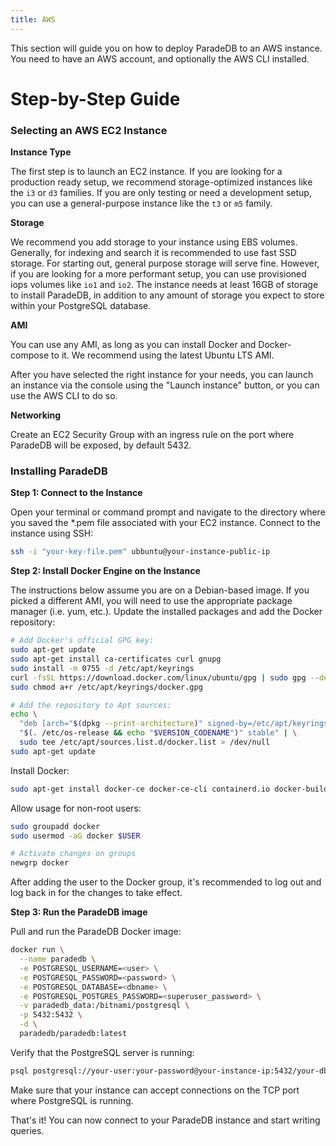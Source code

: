 ```yaml
---
title: AWS
---
```


This section will guide you on how to deploy ParadeDB to an AWS instance. You need to have an AWS account, and optionally the AWS CLI installed.

# Step-by-Step Guide

### Selecting an AWS EC2 Instance

**Instance Type**

The first step is to launch an EC2 instance. If you are looking for a production ready setup, we recommend storage-optimized instances like the `i3` or `d3` families.
If you are only testing or need a development setup, you can use a general-purpose instance like the `t3` or `m5` family.

**Storage**

We recommend you add storage to your instance using EBS volumes. Generally, for indexing and search it is recommended to use fast SSD storage. For starting
out, general purpose storage will serve fine. However, if you are looking for a more performant setup, you can use provisioned iops volumes like `io1` and `io2`. The instance
needs at least 16GB of storage to install ParadeDB, in addition to any amount of storage you expect to store within your PostgreSQL database.

**AMI**

You can use any AMI, as long as you can install Docker and Docker-compose to it. We recommend using the latest Ubuntu LTS AMI.

After you have selected the right instance for your needs, you can launch an instance via the console using the "Launch instance" button,
or you can use the AWS CLI to do so.

**Networking**

Create an EC2 Security Group with an ingress rule on the port where ParadeDB will be exposed, by default 5432.

### Installing ParadeDB

**Step 1: Connect to the Instance**

Open your terminal or command prompt and navigate to the directory where you saved the \*.pem file associated with your EC2 instance.
Connect to the instance using SSH:

```bash
ssh -i "your-key-file.pem" ubbuntu@your-instance-public-ip
```

**Step 2: Install Docker Engine on the Instance**

The instructions below assume you are on a Debian-based image. If you picked a different AMI, you will need to use the appropriate package manager (i.e. yum, etc.).
Update the installed packages and add the Docker repository:

```bash
# Add Docker's official GPG key:
sudo apt-get update
sudo apt-get install ca-certificates curl gnupg
sudo install -m 0755 -d /etc/apt/keyrings
curl -fsSL https://download.docker.com/linux/ubuntu/gpg | sudo gpg --dearmor -o /etc/apt/keyrings/docker.gpg
sudo chmod a+r /etc/apt/keyrings/docker.gpg

# Add the repository to Apt sources:
echo \
  "deb [arch="$(dpkg --print-architecture)" signed-by=/etc/apt/keyrings/docker.gpg] https://download.docker.com/linux/ubuntu \
  "$(. /etc/os-release && echo "$VERSION_CODENAME")" stable" | \
  sudo tee /etc/apt/sources.list.d/docker.list > /dev/null
sudo apt-get update
```

Install Docker:

```bash
sudo apt-get install docker-ce docker-ce-cli containerd.io docker-buildx-plugin docker-compose-plugin
```

Allow usage for non-root users:

```bash
sudo groupadd docker
sudo usermod -aG docker $USER

# Activate changes on groups
newgrp docker
```

<Note>
  After adding the user to the Docker group, it's recommended to log out and log
  back in for the changes to take effect.
</Note>

**Step 3: Run the ParadeDB image**

Pull and run the ParadeDB Docker image:

```bash
docker run \
  --name paradedb \
  -e POSTGRESQL_USERNAME=<user> \
  -e POSTGRESQL_PASSWORD=<password> \
  -e POSTGRESQL_DATABASE=<dbname> \
  -e POSTGRESQL_POSTGRES_PASSWORD=<superuser_password> \
  -v paradedb_data:/bitnami/postgresql \
  -p 5432:5432 \
  -d \
  paradedb/paradedb:latest
```

Verify that the PostgreSQL server is running:

```bash
psql postgresql://your-user:your-password@your-instance-ip:5432/your-db
```

Make sure that your instance can accept connections on the TCP port where PostgreSQL is running.

That's it! You can now connect to your ParadeDB instance and start writing queries.
